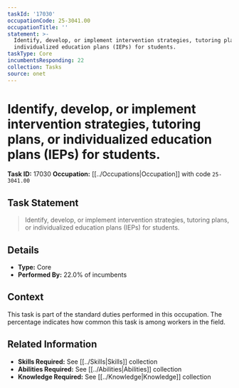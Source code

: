 ```yaml
---
taskId: '17030'
occupationCode: 25-3041.00
occupationTitle: ''
statement: >-
  Identify, develop, or implement intervention strategies, tutoring plans, or
  individualized education plans (IEPs) for students.
taskType: Core
incumbentsResponding: 22
collection: Tasks
source: onet
---
```

# Identify, develop, or implement intervention strategies, tutoring plans, or individualized education plans (IEPs) for students.

**Task ID:** 17030
**Occupation:** [[../Occupations|Occupation]] with code `25-3041.00`

## Task Statement

> Identify, develop, or implement intervention strategies, tutoring plans, or individualized education plans (IEPs) for students.

## Details

- **Type:** Core
- **Performed By:** 22.0% of incumbents

## Context

This task is part of the standard duties performed in this occupation. The percentage indicates how common this task is among workers in the field.

## Related Information

- **Skills Required:** See [[../Skills|Skills]] collection
- **Abilities Required:** See [[../Abilities|Abilities]] collection
- **Knowledge Required:** See [[../Knowledge|Knowledge]] collection
